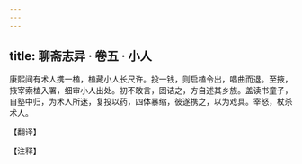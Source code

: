 ```yaml
---
---
---
```

title: 聊斋志异 · 卷五 · 小人
---

康熙间有术人携一榼，榼藏小人长尺许。投一钱，则启榼令出，唱曲而退。至掖，掖宰索榼入署，细审小人出处。初不敢言，固诘之，方自述其乡族。盖读书童子，自塾中归，为术人所迷，复投以药，四体暴缩，彼遂携之，以为戏具。宰怒，杖杀术人。

【翻译】

【注释】

